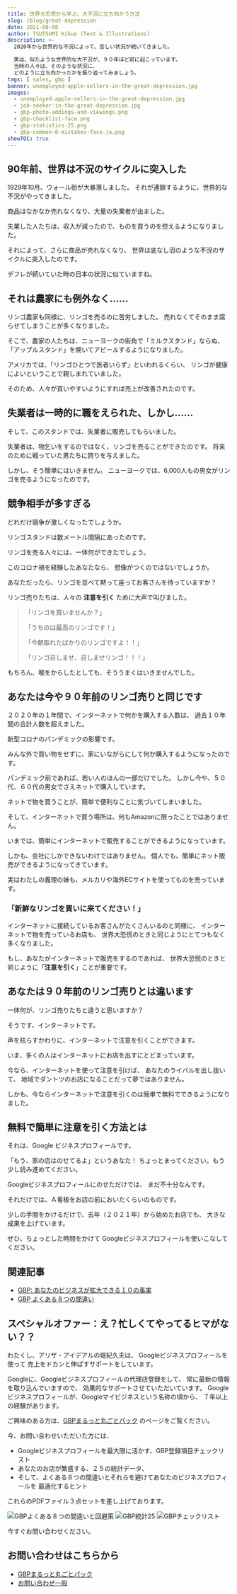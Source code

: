 ```yaml
---
title: 世界大恐慌から学ぶ、大不況に立ち向かう方法
slug: /blog/great-depression
date: 2021-08-08
author: TSUTSUMI Kikuo (Text & Illustrations)
description: >-
  2020年から世界的な不況によって、苦しい状況が続いてきました。

  実は、似たような世界的な大不況が、９０年ほど前に起こっています。
  当時の人々は、そのような状況に、
  どのように立ち向かったかを振り返ってみましょう。
tags: [ sales, gbp ]
banner: unemployed-apple-sellers-in-the-great-depression.jpg
images:
  - unemployed-apple-sellers-in-the-great-depression.jpg
  - job-seeker-in-the-great-depression.jpg
  - gbp-photo-addings-and-viewings.png
  - gbp-checklist-face.png
  - gbp-statistics-25.png
  - gbp-common-8-mistakes-face.ja.png
showTOC: true
---
```

## 90年前、世界は不況のサイクルに突入した

1929年10月、ウォール街が大暴落しました。
それが連鎖するように、世界的な不況がやってきました。

商品はなかなか売れなくなり、大量の失業者が出ました。

失業した人たちは、収入が減ったので、ものを買うのを控えるようになりました。

それによって、さらに商品が売れなくなり、
世界は底なし沼のような不況のサイクルに突入したのです。

デフレが続いていた時の日本の状況に似ていますね。

## それは農家にも例外なく……

リンゴ農家も同様に、リンゴを売るのに苦労しました。
売れなくてそのまま腐らせてしまうことが多くなりました。

そこで、農家の人たちは、ニューヨークの街角で「ミルクスタンド」ならぬ、
「アップルスタンド」を開いてアピールするようになりました。

アメリカでは、「リンゴひとつで医者いらず」といわれるくらい、
リンゴが健康によいということで親しまれていました。

そのため、人々が買いやすいようにすれば売上が改善されたのです。

## 失業者は一時的に職をえられた、しかし……

そして、このスタンドでは、失業者に販売してもらいました。

失業者は、物乞いをするのではなく、リンゴを売ることができたのです。
将来のために戦っていた男たちに誇りを与えました。

しかし、そう簡単にはいきません。
ニューヨークでは、6,000人もの男女がリンゴを売るようになったのです。

## 競争相手が多すぎる

<ImageBox alt="ライバルが多すぎる"
       image={0} width="50%" />

どれだけ競争が激しくなったでしょうか。

リンゴスタンドは数メートル間隔にあったのです。

リンゴを売る人々には、一体何ができたでしょう。

このコロナ禍を経験したあなたなら、
想像がつくのではないでしょうか。

あなただったら、リンゴを並べて黙って座ってお客さんを待っていますか？

リンゴ売りたちは、人々の **注意を引く** ために大声で叫びました。

  > 「リンゴを買いませんか？」
  >
  > 「うちのは最高のリンゴです！」
  >
  > 「今朝取れたばかりのリンゴですよ！！」
  >
  > 「リンゴ召しませ、召しませリンゴ！！！」

もちろん、喉をからしたとしても、そううまくはいきませんでした。

<clear />

## あなたは今や９０年前のリンゴ売りと同じです

２０２０年の１年間で、インターネットで何かを購入する人数は、
過去１０年間の合計人数を超えました。

新型コロナのパンデミックの影響です。

みんな外で買い物をせずに、家にいながらにして何か購入するようになったのです。

パンデミック前であれば、若い人のほんの一部だけでした。
しかし今や、５０代、６０代の男女でさえネットで購入しています。

ネットで物を買うことが、簡単で便利なことに気づいてしまいました。

そして、インターネットで買う場所は、何もAmazonに限ったことではありません。

いまでは、簡単にインターネットで販売することができるようになっています。

しかも、会社にしかできないわけではありません。
個人でも、簡単にネット販売ができるようになってきています。

実はわたしの義理の妹も、メルカリや海外ECサイトを使ってものを売っています。

### 「新鮮なリンゴを買いに来てください！」

インターネットに接続しているお客さんがたくさんいるのと同様に、
インターネットで物を売っているお店も、
世界大恐慌のときと同じようにとてつもなく多くなりました。

もし、あなたがインターネットで販売をするのであれば、
世界大恐慌のときと同じように「**注意を引く**」ことが重要です。

## あなたは９０年前のリンゴ売りとは違います

<ImageBox alt="失業して職を探す有能な男性"
       image={1} />

一体何が、リンゴ売りたちと違うと思いますか？

そうです、インターネットです。

声を枯らすかわりに、インターネットで注意を引くことができます。

いま、多くの人はインターネットにお店を出すにとどまっています。

今なら、インターネットを使って注意を引けば、
あなたのライバルを出し抜いて、
地域でダントツのお店になることだって夢ではありません。

しかも、今ならインターネットで注意を引くのは簡単で無料でできるようになりました。

<clear />

## 無料で簡単に注意を引く方法とは

それは、Google ビジネスプロフィールです。

「もう、家の店はのせてるよ」というあなた！
ちょっとまってください。もう少し読み進めてください。

Googleビジネスプロフィールにのせただけでは、
まだ不十分なんです。

それだけでは、Ａ看板をお店の前においたくらいのものです。

少しの手間をかけるだけで、去年（２０２１年）から始めたお店でも、
大きな成果を上げています。

ぜひ、ちょっとした時間をかけて Googleビジネスプロフィールを使いこなしてください。

## 関連記事

- [GBP: あなたのビジネスが拡大できる１０の事実](/blog/gbp-10-statics)
- [GBP よくある８つの間違い](/blog/gbp-common-8-mistakes)

## スペシャルオファー：え？忙しくてやってるヒマがない？？

わたくし、アリザ・アイデアルの堤紀久夫は、
Googleビジネスプロフィールを使って
売上をドカンと伸ばすサポートをしています。

Googleに、Googleビジネスプロフィールの代理店登録をして、
常に最新の情報を取り込んでいますので、
効果的なサポートさせていただいています。
Googleビジネスプロフィールが、Googleマイビジネスという名称の頃から、
７年以上の経験があります。

ご興味のある方は、[GBPまるっと丸ごとパック](/gbp-marutto) のページをご覧ください。

今、お問い合わせいただいた方には、

- Googleビジネスプロフィールを最大限に活かす、GBP登録項目チェックリスト
- あなたのお店が繁盛する、２５の統計データ、
- そして、よくある８つの間違いとそれらを避けてあなたのビジネスプロフィールを
  最適化するヒント

これらのPDFファイル３点セットを差し上げております。

<div style={{display: "flex", flex: "1 1", justifyContent: "center"}} >
<Image alt="GBPよくある８つの間違いと回避策" image={3} style={{width:"128px", margin:"auto 1em"}} />
<Image alt="GBP統計25" image={4} style={{width:"128px", margin:"auto 1em"}} />
<Image alt="GBPチェックリスト" image={5} style={{width:"128px", margin:"auto 1em"}} />
</div>

今すぐお問い合わせください。

## お問い合わせはこちらから

- [GBPまるっと丸ごとパック](/gbp-marutto) 
- [お問い合わせ一般](/contact)

